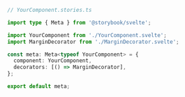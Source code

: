 ```ts
// YourComponent.stories.ts

import type { Meta } from '@storybook/svelte';

import YourComponent from './YourComponent.svelte';
import MarginDecorator from './MarginDecorator.svelte';

const meta: Meta<typeof YourComponent> = {
  component: YourComponent,
  decorators: [() => MarginDecorator],
};

export default meta;
```
